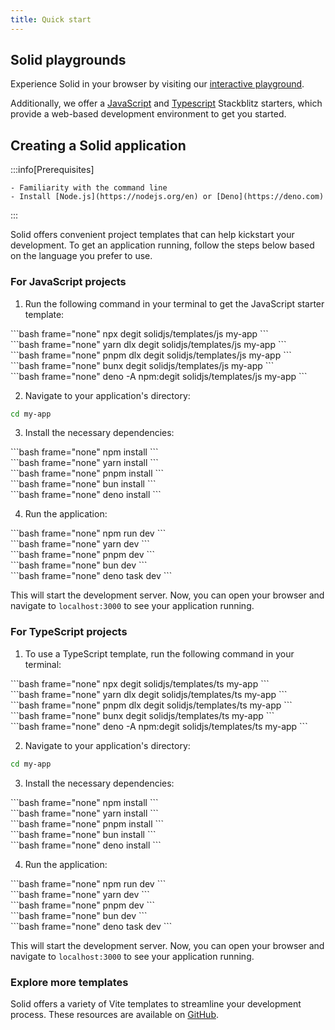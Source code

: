 ```yaml
---
title: Quick start
---
```


## Solid playgrounds

Experience Solid in your browser by visiting our [interactive playground](https://playground.solidjs.com/).

Additionally, we offer a [JavaScript](https://stackblitz.com/github/solidjs/templates/tree/master/js) and [Typescript](https://stackblitz.com/github/solidjs/templates/tree/master/ts) Stackblitz starters, which provide a web-based development environment to get you started.

## Creating a Solid application

:::info[Prerequisites]

    - Familiarity with the command line
    - Install [Node.js](https://nodejs.org/en) or [Deno](https://deno.com)

:::

Solid offers convenient project templates that can help kickstart your development.
To get an application running, follow the steps below based on the language you prefer to use.

### For JavaScript projects

1. Run the following command in your terminal to get the JavaScript starter template:

<TabsCodeBlocks>
<div id="npm">
```bash frame="none"
npx degit solidjs/templates/js my-app
```
</div>

<div id="yarn">
	```bash frame="none" yarn dlx degit solidjs/templates/js my-app ```
</div>

<div id="pnpm">
	```bash frame="none" pnpm dlx degit solidjs/templates/js my-app ```
</div>

<div id="bun">
	```bash frame="none" bunx degit solidjs/templates/js my-app ```
</div>

<div id="deno">
```bash frame="none"
deno -A npm:degit solidjs/templates/js my-app
```
</div>
</TabsCodeBlocks>

2. Navigate to your application's directory:

```bash frame="none"
cd my-app
```

3. Install the necessary dependencies:

<TabsCodeBlocks>
<div id="npm">
```bash frame="none"
npm install
```
</div>

<div id="yarn">```bash frame="none" yarn install ```</div>

<div id="pnpm">```bash frame="none" pnpm install ```</div>

<div id="bun">```bash frame="none" bun install ```</div>

<div id="deno">
```bash frame="none"
deno install
```
</div>
</TabsCodeBlocks>

4. Run the application:

<TabsCodeBlocks>
<div id="npm">
```bash frame="none"
npm run dev
```
</div>

<div id="yarn">```bash frame="none" yarn dev ```</div>

<div id="pnpm">```bash frame="none" pnpm dev ```</div>

<div id="bun">
```bash frame="none"
bun dev
```
</div>
<div id="deno">
```bash frame="none"
deno task dev
```
</div>
</TabsCodeBlocks>

This will start the development server.
Now, you can open your browser and navigate to `localhost:3000` to see your application running.

### For TypeScript projects

1. To use a TypeScript template, run the following command in your terminal:

<TabsCodeBlocks>
<div id="npm">
```bash frame="none"
npx degit solidjs/templates/ts my-app
```
</div>

<div id="yarn">
	```bash frame="none" yarn dlx degit solidjs/templates/ts my-app ```
</div>

<div id="pnpm">
	```bash frame="none" pnpm dlx degit solidjs/templates/ts my-app ```
</div>

<div id="bun">
```bash frame="none"
bunx degit solidjs/templates/ts my-app
```
</div>
<div id="deno">
```bash frame="none"
deno -A npm:degit solidjs/templates/ts my-app
```
</div>
</TabsCodeBlocks>

2. Navigate to your application's directory:

```bash frame="none"
cd my-app
```

3. Install the necessary dependencies:

<TabsCodeBlocks>
<div id="npm">
```bash frame="none"
npm install
```
</div>

<div id="yarn">```bash frame="none" yarn install ```</div>

<div id="pnpm">```bash frame="none" pnpm install ```</div>

<div id="bun">
```bash frame="none"
bun install
```
</div>
<div id="deno">
```bash frame="none"
deno install
```
</div>
</TabsCodeBlocks>

4. Run the application:

<TabsCodeBlocks>
<div id="npm">
```bash frame="none"
npm run dev
```
</div>

<div id="yarn">```bash frame="none" yarn dev ```</div>

<div id="pnpm">```bash frame="none" pnpm dev ```</div>

<div id="bun">
```bash frame="none"
bun dev
```
</div>
<div id="deno">
```bash frame="none"
deno task dev
```
</div>
</TabsCodeBlocks>

This will start the development server.
Now, you can open your browser and navigate to `localhost:3000` to see your application running.

### Explore more templates

Solid offers a variety of Vite templates to streamline your development process.
These resources are available on [GitHub](https://github.com/solidjs/templates).
